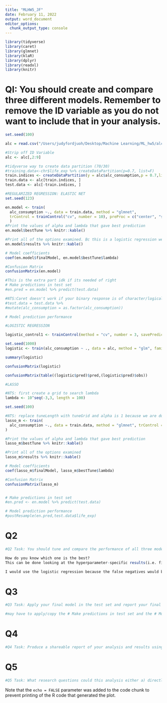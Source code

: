```yaml
---
title: "MLHW5_JF"
date: February 11, 2022
output: word_document
editor_options:
  chunk_output_type: console
---
```


```r
library(tidyverse) 
library(caret)
library(glmnet)
library(klaR)
library(dplyr)
library(readxl)
library(knitr)
```

# QI: You should create and compare three different models. Remember to remove the ID variable as you do not want to include that in your analysis. 
```r
set.seed(100)

alc = read.csv("/Users/judyfordjuoh/Desktop/Machine Learning/ML_hw5/alcohol_use.csv")

#Strip off ID Variable
alc <- alc[,2:9]

#tidyverse way to create data partition (70/30)
#training.data<-chr$life_exp %>% createDataPartition(p=0.7, list=F)
train.indices <- createDataPartition(y = alc$alc_consumption,p = 0.7,list = FALSE)
train.data <- alc[train.indices, ]
test.data <- alc[-train.indices, ]

```

```r
#REGULARIZED REGRESSION: ELASTIC NET
set.seed(123)

en.model <- train(
  alc_consumption ~., data = train.data, method = "glmnet",
  trControl = trainControl("cv", number = 10), preProc = c("center", "scale"), tuneLength = 10
  )
#Print the values of alpha and lambda that gave best prediction
en.model$bestTune %>% knitr::kable()

#Print all of the options examined. Bc this is a logistic regression we are using the Accuracy. If it was linear regression it would be MSE/RMSE.
en.model$results %>% knitr::kable()

# Model coefficients
coef(en.model$finalModel, en.model$bestTune$lambda) 

#Confusion Matrix
confusionMatrix(en.model) 

#This is the extra part idk if its needed of right
# Make predictions in test set
#en.pred = en.model %>% predict(test.data)

#NTS:Caret doesn't work if your binary response is of character/logical so you have to rename the levels as factors.
#test.data = test.data %>%
#mutate(alc_consumption = as.factor(alc_consumption))

# Model prediction performance

```

```r
#LOGISTIC REGRESSION

logistic_control1 <- trainControl(method = "cv", number = 3, savePredictions = T)

set.seed(1000)
logistic <- train(alc_consumption ~ ., data = alc, method = "glm", family = "binomial", trControl = logistic_control1)

summary(logistic)

confusionMatrix(logistic) 

confusionMatrix(table((logistic$pred)$pred,(logistic$pred)$obs))
```

```r
#LASSO

#NTS: first create a grid to search lambda
lambda <- 10^seq(-3,3, length = 100)

set.seed(100)

#NTS: replace tuneLength with tuneGrid and alpha is 1 because we are doing lasso. If we were doing rigid it would be 0. 
lasso_m <- train(
  alc_consumption ~., data = train.data, method = "glmnet", trControl = trainControl("cv", number = 10), preProc = c("center", "scale"), tuneGrid = expand.grid(alpha = 1, lambda = lambda)
)

#Print the values of alpha and lambda that gave best prediction
lasso_m$bestTune %>% knitr::kable()

#Print all of the options examined
lasso_m$results %>% knitr::kable()

# Model coefficients
coef(lasso_m$finalModel, lasso_m$bestTune$lambda)

#Confusion Matrix
confusionMatrix(lasso_m) 


# Make predictions in test set
#en.pred <- en.model %>% predict(test.data)

# Model prediction performance
#postResample(en.pred,test.data$life_exp) 

```


# Q2

```r
#Q2 Task: You should tune and compare the performance of all three models within the training set using cross-validation and then decide which model you would choose as your final model. Provide justification for your choice.

How do you know which one is the best? 
This can be done looking at the hyperparameter-specific results(i.e. finding the best tune values and then finding that in the results table (model$results)) seeing the performance metric for that value. Or you can use the confusion matric on the model object created by the train function. 

I would use the logistic regression because the false negatives would be lower? Nut the other two have a higher accuracy so I would go with those? I think I would use lasso bc of the feeautre selection and when you look at the accuracy of the best lambda, it is bigger for the lasso. The lasso also had only one vairable that did not go to zero and in the EN the other variable that did not go to zero had such a small change it could be neglibile.    .

```


# Q3
```r
#Q3 Task: Apply your final model in the test set and report your final evaluation metrics. 

#may have to apply/copy the # Make predictions in test set and the # Model prediction performance to here for the model I select
```


# Q4
```r
#Q4 Task: Produce a shareable report of your analysis and results using R Markdown.

```


# Q5
```r
#Q5 Task: What research questions could this analysis either a) directly address or b) indirectly help to address by providing information that could be used in subsequent analyses? Limit this response to no more than 1 paragraph. Be sure to use complete sentences.


```

Note that the `echo = FALSE` parameter was added to the code chunk to prevent printing of the R code that generated the plot.
